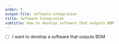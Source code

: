 ```yaml
---
order: 5
output-file: software-integration
title: Software Integration
subtitle: How to develop software that outputs BDM
---
```


- [ ] I want to develop a software that outputs BDM
